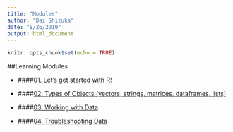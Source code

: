 ```yaml
---
title: "Modules"
author: "Dai Shizuka"
date: "8/26/2019"
output: html_document
---
```


```r
knitr::opts_chunk$set(echo = TRUE)
```

##Learning Modules

* ####[01. Let's get started with R!](01.Intro.html)

* ####[02. Types of Objects (vectors, strings, matrices, dataframes, lists)](02.ObjectTypes.html)

* ####[03. Working with Data](03.Data.html)

* ####[04. Troubleshooting Data](04.DataManagement.html)